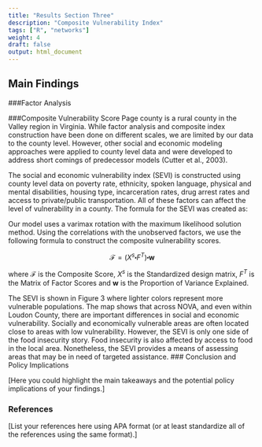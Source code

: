 ```yaml
---
title: "Results Section Three"
description: "Composite Vulnerability Index"
tags: ["R", "networks"]
weight: 4
draft: false
output: html_document
---
```


## Main Findings 
###Factor Analysis


###Composite Vulnerability Score
Page county is a rural county in the Valley region in Virginia. While factor analysis and composite index construction have been done on different scales, we are limited by our data to the county level. However, other social and economic modeling approaches were applied to county level data and were developed to address short comings of predecessor models (Cutter et al., 2003).  
 
The social and economic vulnerability index (SEVI) is constructed using county level data on poverty rate, ethnicity, spoken language, physical and mental disabilities, housing type, incarceration rates, drug arrest rates and access to private/public transportation. All of these factors can affect the level of vulnerability in a county.  The formula for the SEVI was created as:

Our model uses a varimax rotation with the maximum likelihood solution method. Using the correlations with the unobserved factors, we use the following formula to construct the composite vulnerability scores.

$$\mathcal{F} = (X^s\centerdot F^T) \centerdot \textbf{w}$$

where $\mathcal{F}$ is the Composite Score, 
$X^s$ is the Standardized design matrix, $F^T$ is the Matrix of Factor Scores and $\textbf{w}$ is the Proportion of Variance Explained.

The SEVI is shown in Figure 3 where lighter colors represent more vulnerable populations. The map shows that across NOVA, and even within Loudon County, there are important differences in social and economic vulnerability. Socially and economically vulnerable areas are often located close to areas with low vulnerability. However, the SEVI is only one side of the food insecurity story. Food insecurity is also affected by access to food in the local area. Nonetheless, the SEVI provides a means of assessing areas that may be in need of targeted assistance. 
### Conclusion and Policy Implications 

[Here you could highlight the main takeaways and the potential policy implications of your findings.] 

### References 

[List your references here using APA format (or at least standardize all of the references using the same format).]
